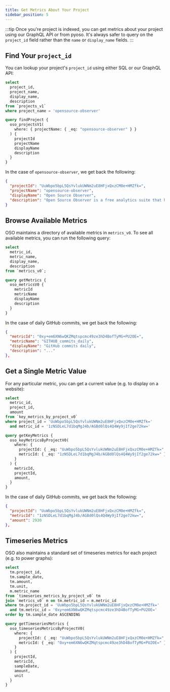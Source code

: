 ```yaml
---
title: Get Metrics About Your Project
sidebar_position: 5
---
```



:::tip
Once you're project is indexed, you can get metrics about your project using our GraphQL API
or from pyoso. It's always safer to query on the `project_id` field rather than the `name` or `display_name` fields.
:::

## Find Your `project_id`

You can lookup your project's `project_id` using either SQL or our GraphQL API:

<Tabs>
<TabItem value="sql" label="SQL">

```sql
select
  project_id,
  project_name,
  display_name,
  description
from `projects_v1`
where project_name = 'opensource-observer'
```

</TabItem>
<TabItem value="graphql" label="GraphQL">

```graphql
query findProject {
  oso_projectsV1(
    where: { projectName: { _eq: "opensource-observer" } }
  ) {
    projectId
    projectName
    displayName
    description
  }
}
```

</TabItem>
</Tabs>

In the case of `opensource-observer`, we get back the following:

```json 
{
  "projectId": "UuWbpo5bpL5QsYvlukUWNm2uE8HFjxQxzCM0e+HMZfk=",
  "projectName": "opensource-observer",
  "displayName": "Open Source Observer",
  "description": "Open Source Observer is a free analytics suite that helps funders measure the impact of open source software contributions to the health of their ecosystem."
}
```


## Browse Available Metrics

OSO maintains a directory of available metrics in `metrics_v0`.
To see all available metrics, you can run the following query:

<Tabs>
<TabItem value="sql" label="SQL">

```sql
select
  metric_id,
  metric_name,
  display_name,
  description
from `metrics_v0`;
```

</TabItem>
<TabItem value="graphql" label="GraphQL">

```graphql
query getMetrics {
  oso_metricsV0 {
    metricId
    metricName
    displayName
    description
  }
}
```

</TabItem>
</Tabs>

In the case of daily GitHub commits, we get back the following:

```json 
{
  "metricId": "0xy+em6XN6wQKZMqtspcmc49ze3hD4BofTyMG+PU2OE=",
  "metricName": "GITHUB_commits_daily",
  "displayName": "GitHub commits daily",
  "description": "..."
},
```

## Get a Single Metric Value

For any particular metric,
you can get a current value (e.g. to display on a website):

<Tabs>
<TabItem value="sql" label="SQL">

```sql
select
  metric_id,
  project_id,
  amount
from `key_metrics_by_project_v0`
where project_id = 'UuWbpo5bpL5QsYvlukUWNm2uE8HFjxQxzCM0e+HMZfk='
  and metric_id = '1zNSDLeL7d1bqMgJ4b/AGBd0lQs4Q4Wy9jIf2ge72kw='
```

</TabItem>

<TabItem value="graphql" label="GraphQL">

```graphql
query getKeyMetrics {
  oso_keyMetricsByProjectV0(
    where: {
      projectId: { _eq: "UuWbpo5bpL5QsYvlukUWNm2uE8HFjxQxzCM0e+HMZfk=" },
      metricId: { _eq: "1zNSDLeL7d1bqMgJ4b/AGBd0lQs4Q4Wy9jIf2ge72kw=" }
    }
  ) {
    metricId,
    projectId,
    amount,
  }
}
```

</TabItem>
</Tabs>

In the case of daily GitHub commits, we get back the following:

```json 
{
  "projectId": "UuWbpo5bpL5QsYvlukUWNm2uE8HFjxQxzCM0e+HMZfk=",
  "metricId": "1zNSDLeL7d1bqMgJ4b/AGBd0lQs4Q4Wy9jIf2ge72kw=",
  "amount": 2930
},
```

## Timeseries Metrics

OSO also maintains a standard set of timeseries metrics for each project
(e.g. to power graphs):

<Tabs>
<TabItem value="sql" label="SQL">

```sql
select
  tm.project_id,
  tm.sample_date,
  tm.amount,
  tm.unit,
  m.metric_name
from `timeseries_metrics_by_project_v0` tm
join `metrics_v0` m on tm.metric_id = m.metric_id
where tm.project_id = 'UuWbpo5bpL5QsYvlukUWNm2uE8HFjxQxzCM0e+HMZfk='
  and tm.metric_id = '0xy+em6XN6wQKZMqtspcmc49ze3hD4BofTyMG+PU2OE='
order by tm.sample_date ASCENDING
```

</TabItem>

<TabItem value="graphql" label="GraphQL">

```graphql
query getTimeseriesMetrics {
  oso_timeseriesMetricsByProjectV0(
    where: {
      projectId: { _eq: "UuWbpo5bpL5QsYvlukUWNm2uE8HFjxQxzCM0e+HMZfk=" },
      metricId: { _eq: "0xy+em6XN6wQKZMqtspcmc49ze3hD4BofTyMG+PU2OE=" }
    }
  ) {
    projectId,
    metricId,
    sampleDate,
    amount,
    unit
  }
}
```

</TabItem>
</Tabs>
